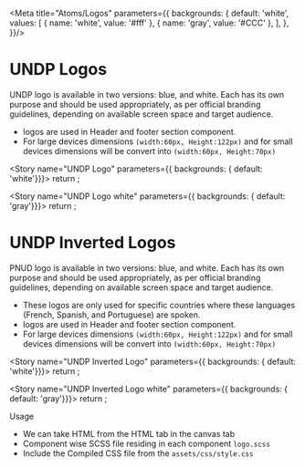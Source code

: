 
<Meta title="Atoms/Logos"  parameters={{
    backgrounds: {
      default: 'white',
      values: [
        { name: 'white', value: '#fff' },
        { name: 'gray', value: '#CCC' },
      ],
    },
  }}/>

<style>{`
  .subheading {
    font-weight: 700;
    font-size: 18px;
    color: #666;
    letter-spacing: 1.5px;
    line-height: 24px;
    margin-bottom: 12px;
    margin-top: 40px;
  }
  div[id^="story--atoms-logos"] {
    display: inline-block;
    border: 1px solid #000;
    padding: 10px;
    align-items: center;
    margin: 25px 25px;
  }
  .css-zgt7u1 {
    background: #d8d8d8;
  }
`}</style>  

# UNDP Logos
UNDP logo is available in two versions: blue, and white. Each has its own purpose and should be used appropriately, as per official branding guidelines, depending on available screen space and target audience.

<ul>
<li>logos are used in Header and footer section component.</li>
<li>For large devices dimensions <code>(width:60px, Height:122px)</code> and for small devices dimensions will be convert into <code>(width:60px, Height:70px)</code> </li>
</ul>

<Story name="UNDP Logo" parameters={{ backgrounds: { default: 'white'}}}>
  return <Logo></Logo> ;
</Story>

<Story name="UNDP Logo white" parameters={{ backgrounds: { default: 'gray'}}}>
  return <Logowhite></Logowhite> ;
</Story>

# UNDP Inverted Logos
PNUD logo is available in two versions: blue, and white. Each has its own purpose and should be used appropriately, as per official branding guidelines, depending on available screen space and target audience.

<ul>
<li>These logos are only used for specific countries where these languages (French, Spanish, and Portuguese) are spoken.</li>
<li>logos are used in Header and footer section component.</li>
<li>For large devices dimensions <code>(width:60px, Height:122px)</code> and for small devices dimensions will be convert into <code>(width:60px, Height:70px)</code> </li>
</ul>


<Story name="UNDP Inverted Logo" parameters={{ backgrounds: { default: 'white'}}}>
  return <PnudLogo></PnudLogo> ;
</Story>

<Story name="UNDP Inverted Logo white" parameters={{ backgrounds: { default: 'gray'}}}>
  return <PnudLogowhite></PnudLogowhite>;  
</Story>

<div className="subheading">Usage</div>
<ul>
<li>We can take HTML from the HTML tab in the canvas tab</li>
<li>Component wise SCSS file residing in each component <code>logo.scss</code></li>
<li>Include the Compiled CSS file from the <code>assets/css/style.css</code></li>
</ul>
